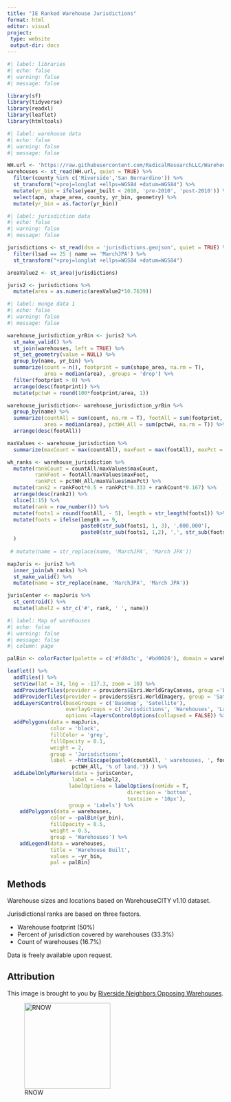 ```yaml
---
title: "IE Ranked Warehouse Jurisdictions"
format: html
editor: visual
project: 
 type: website
 output-dir: docs
---
```


```r
#| label: libraries
#| echo: false
#| warning: false
#| message: false

library(sf)
library(tidyverse)
library(readxl)
library(leaflet)
library(htmltools)
```

```r
#| label: warehouse data
#| echo: false
#| warning: false
#| message: false

WH.url <- 'https://raw.githubusercontent.com/RadicalResearchLLC/WarehouseMap/main/WarehouseCITY/geoJSON/finalParcels.geojson'
warehouses <- st_read(WH.url, quiet = TRUE) %>% 
  filter(county %in% c('Riverside','San Bernardino')) %>% 
  st_transform("+proj=longlat +ellps=WGS84 +datum=WGS84") %>% 
  mutate(yr_bin = ifelse(year_built < 2010, 'pre-2010', 'post-2010')) %>% 
  select(apn, shape_area, county, yr_bin, geometry) %>% 
  mutate(yr_bin = as.factor(yr_bin))

```

```r
#| label: jurisdiction data
#| echo: false
#| warning: false
#| message: false

jurisdictions <- st_read(dsn = 'jurisdictions.geojson', quiet = TRUE) %>% 
  filter(lsad == 25 | name == 'MarchJPA') %>% 
  st_transform("+proj=longlat +ellps=WGS84 +datum=WGS84")

areaValue2 <- st_area(jurisdictions)

juris2 <- jurisdictions %>% 
  mutate(area = as.numeric(areaValue2*10.7639))

```

```r
#| label: munge data 1
#| echo: false
#| warning: false
#| message: false

warehouse_jurisdiction_yrBin <- juris2 %>% 
  st_make_valid() %>% 
  st_join(warehouses, left = TRUE) %>% 
  st_set_geometry(value = NULL) %>% 
  group_by(name, yr_bin) %>% 
  summarize(count = n(), footprint = sum(shape_area, na.rm = T),
            area = median(area), .groups = 'drop') %>%
  filter(footprint > 0) %>% 
  arrange(desc(footprint)) %>% 
  mutate(pctwH = round(100*footprint/area, 1))

warehouse_jurisdiction<- warehouse_jurisdiction_yrBin %>% 
  group_by(name) %>% 
  summarize(countAll = sum(count, na.rm = T), footAll = sum(footprint, na.rm = T),
            area = median(area), pctWH_All = sum(pctwH, na.rm = T)) %>% 
  arrange(desc(footAll)) 

maxValues <- warehouse_jurisdiction %>% 
  summarize(maxCount = max(countAll), maxFoot = max(footAll), maxPct = max(pctWH_All))

wh_ranks <- warehouse_jurisdiction %>% 
  mutate(rankCount = countAll/maxValues$maxCount,
         rankFoot = footAll/maxValues$maxFoot,
         rankPct = pctWH_All/maxValues$maxPct) %>% 
  mutate(rank2 = rankFoot*0.5 + rankPct*0.333 + rankCount*0.167) %>% 
  arrange(desc(rank2)) %>% 
  slice(1:15) %>% 
  mutate(rank = row_number()) %>% 
  mutate(foots1 = round(footAll, - 5), length = str_length(foots1)) %>%
  mutate(foots = ifelse(length == 9,
                        paste0(str_sub(foots1, 1, 3), ',000,000'),
                        paste0(str_sub(foots1, 1,2), ',', str_sub(foots1, 3,3), '00,000'))
  )
  
 # mutate(name = str_replace(name, 'MarchJPA', 'March JPA'))

mapJuris <- juris2 %>% 
  inner_join(wh_ranks) %>% 
  st_make_valid() %>% 
  mutate(name = str_replace(name, 'MarchJPA', 'March JPA'))

jurisCenter <- mapJuris %>% 
  st_centroid() %>% 
  mutate(label2 = str_c('#', rank, ' ', name))

```


```r
#| label: Map of warehouses
#| echo: false
#| warning: false
#| message: false
#| column: page

palBin <- colorFactor(palette = c('#fd8d3c', '#bd0026'), domain = warehouses$yr_bin, reverse = TRUE)

leaflet() %>% 
  addTiles() %>% 
  setView(lat = 34, lng = -117.3, zoom = 10) %>% 
  addProviderTiles(provider = providers$Esri.WorldGrayCanvas, group ='Basemap') %>%
  addProviderTiles(provider = providers$Esri.WorldImagery, group = 'Satellite') %>% 
  addLayersControl(baseGroups = c('Basemap', 'Satellite'),
                   overlayGroups = c('Jurisdictions', 'Warehouses', 'Labels'),
                   options =layersControlOptions(collapsed = FALSE)) %>% 
  addPolygons(data = mapJuris, 
              color = 'black',
              fillColor = 'grey',
              fillOpacity = 0.1,
              weight = 2,
              group = 'Jurisdictions',
              label = ~htmlEscape(paste0(countAll, ' warehouses, ', foots, ' square feet, and ',
                     pctWH_All, '% of land.')) ) %>% 
  addLabelOnlyMarkers(data = jurisCenter,
                     label = ~label2,
                    labelOptions = labelOptions(noHide = T, 
                                       direction = 'bottom',
                                       textsize = '10px'),
                    group = 'Labels') %>% 
    addPolygons(data = warehouses,
              color = ~palBin(yr_bin),
              fillOpacity = 0.5,
              weight = 0.5,
              group = 'Warehouses') %>%
    addLegend(data = warehouses,
              title = 'Warehouse Built',
              values = ~yr_bin,
              pal = palBin)

```


## Methods

Warehouse sizes and locations based on WarehouseCITY v1.10 dataset.

Jurisdictional ranks are based on three factors.

-   Warehouse footprint (50%)
-   Percent of jurisdiction covered by warehouses (33.3%)
-   Count of warehouses (16.7%)

Data is freely available upon request.

## Attribution

This image is brought to you by [Riverside Neighbors Opposing Warehouses](tinyurl.com/rivnow).

![RNOW](www/RNOW.jpg){width="200"}
